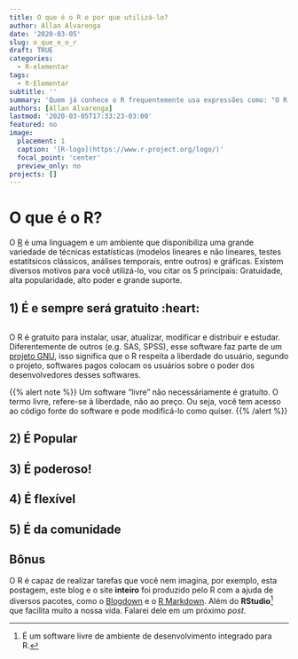 ```yaml
---
title: O que é o R e por que utilizá-lo?
author: Allan Alvarenga
date: '2020-03-05'
slug: o_que_e_o_r
draft: TRUE
categories:
  - R-elementar
tags:
  - R-Elementar
subtitle: ''
summary: 'Quem já conhece o R frequentemente usa expressões como: "O R só não faz café", ou "O R faz o que você quer, você só precisa descobrir como". Mas o que faz essa ferramenta ser tão poderosa? Conheça 5 motivos para você começar a utilizá-lo.'
authors: [Allan Alvarenga]
lastmod: '2020-03-05T17:33:23-03:00'
featured: no
image:
  placement: 1
  caption: '[R-logo](https://www.r-project.org/logo/)'
  focal_point: 'center'
  preview_only: no
projects: []
---
```


# O que é o R?

O [R](https://www.r-project.org/) é uma linguagem e um ambiente que disponibiliza uma grande variedade de técnicas estatísticas (modelos lineares e não lineares, testes estatítsicos clássicos, análises temporais, entre outros) e gráficas. Existem diversos motivos para você utilizá-lo, vou citar os 5 principais: Gratuidade, alta popularidade, alto poder e grande suporte.

## 1) É e sempre será gratuito :heart:
```r

```

O R é gratuito para instalar, usar, atualizar, modificar e distribuir e estudar. Diferentemente de outros (e.g. SAS, SPSS), esse software faz parte de um [projeto GNU](http://www.gnu.org/), isso significa que o R respeita a liberdade do usuário, segundo o projeto, softwares pagos colocam os usuários sobre o poder dos desenvolvedores desses softwares.

{{% alert note %}}
Um software "livre" não necessáriamente é gratuito. O termo livre, refere-se à liberdade, não ao preço. Ou seja, você tem acesso ao código fonte do software e pode modificá-lo como quiser.
{{% /alert %}}

## 2) É Popular 

## 3) É poderoso!

## 4) É flexível

## 5) É da comunidade

## Bônus
O R é capaz de realizar tarefas que você nem imagina, por exemplo, esta postagem, este blog e o site **inteiro** foi produzido pelo R com a ajuda de diversos pacotes, como o [Blogdown]() e o [R Markdown](). Além do **RStudio**[^1] que facilita muito a nossa vida. Falarei dele em um próximo *post*.

[^1]: É um software livre de ambiente de desenvolvimento integrado para R.
